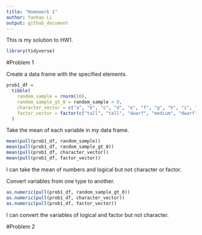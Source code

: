 ```yaml
---
title: "Homework 1"
author: Yanhao Li
output: github_document
---
```


This is my solution to HW1.

```r
library(tidyverse)
```


#Problem 1

Create a data frame with the specified elements.

```r
prob1_df =
  tibble(
    random_sample = rnorm(10),
    random_sample_gt_0 = random_sample > 0,
    character_vector = c("a", "b", "c", "d", "e", "f", "g", "h", "i", "j"),
    factor_vector = factor(c("tall", "tall", "dwarf", "medium", "dwarf", "medium", "tall", "tall", "tall", "dwarf"))
  )
```

Take the mean of each variable in my data frame.

```r
mean(pull(prob1_df, random_sample))
mean(pull(prob1_df, random_sample_gt_0))
mean(pull(prob1_df, character_vector))
mean(pull(prob1_df, factor_vector))
```

I can take the mean of numbers and logical but not character or factor.

Convert variables from one type to another.

```r
as.numeric(pull(prob1_df, random_sample_gt_0))
as.numeric(pull(prob1_df, character_vector))
as.numeric(pull(prob1_df, factor_vector))
```

I can convert the variables of logical and factor but not character.

#Problem 2